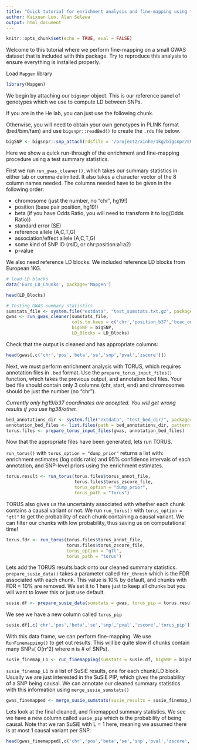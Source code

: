 ```yaml
---
title: "Quick tutorial for enrichment analysis and fine-mapping using functional priors"
author: Kaixuan Luo, Alan Selewa
output: html_document
---
```


```r
knitr::opts_chunk$set(echo = TRUE, eval = FALSE)
```

Welcome to this tutorial where we perform fine-mapping on a small GWAS dataset that is included with this package. Try to reproduce this analysis to ensure everything is installed properly.

Load `Mapgen` library
```r
library(Mapgen)
```

We begin by attaching our `bigsnpr` object. 
This is our reference panel of genotypes which we use to compute LD between SNPs. 

If you are in the He lab, you can just use the following chunk. 

Otherwise, you will need to obtain your own genotypes in PLINK format (bed/bim/fam) 
and use `bigsnpr::readBed()` to create the `.rds` file below.

```r
bigSNP <- bigsnpr::snp_attach(rdsfile = '/project2/xinhe/1kg/bigsnpr/EUR_variable_1kg.rds')
```


Here we show a quick run-through of the enrichment and fine-mapping procedure using a test summary statistics.

First we run `run_gwas_cleaner()`, which takes our summary statistics in either tab or comma delimited. 
It also takes a character vector of the 8 column names needed. 
The columns needed have to be given in the following order:  
  
* chromosome (just the number, no "chr", hg19!)  
* position (base pair position, hg19!)  
* beta (if you have Odds Ratio, you will need to transform it to log(Odds Ratio))  
* standard error (SE)  
* reference allele (A,C,T,G)  
* association/effect allele (A,C,T,G)  
* some kind of SNP ID (rsID, or chr:position:a1:a2)  
* p-value  

We also need reference LD blocks. We included reference LD blocks from European 1KG. 
```r
# load LD blocks
data('Euro_LD_Chunks', package='Mapgen')

head(LD_Blocks)
```


```r
# Testing GWAS summary statistics
sumstats_file <- system.file("extdata", "test_sumstats.txt.gz", package="Mapgen")
gwas <- run_gwas_cleaner(sumstats_file, 
                         cols.to.keep = c('chr','position_b37','bcac_onco2_beta','bcac_onco2_se','a0','a1','phase3_1kg_id','bcac_onco2_P1df_Wald'),
                         bigSNP = bigSNP,
                         LD_Blocks = LD_Blocks)
```

Check that the output is cleaned and has appropriate columns:
```r
head(gwas[,c('chr','pos','beta','se','snp','pval','zscore')])
```


Next, we must perform enrichment analysis with TORUS, 
which requires annotation files in `.bed` format. 
Use the `prepare_torus_input_files()` function, which takes the previous output, 
and annotation bed files. 
Your bed file should contain only 3 columns (chr, start, end) and 
chromosomes should be just the number (no "chr"). 

*Currently only hg19/b37 coordinates are accepted. You will get wrong results if you use hg38/other.*

```r
bed_annotations_dir <- system.file("extdata", "test_bed_dir/", package="Mapgen")
annotation_bed_files <- list.files(path = bed_annotations_dir, pattern = "*.bed", full.names = TRUE)
torus.files <- prepare_torus_input_files(gwas, annotation_bed_files)
```

Now that the appropriate files have been generated, lets run TORUS. 

`run_torus()` with `torus_option = "dump_prior"` returns a list with: 
enrichment estimates (log odds ratio) and 95% confidence intervals of each annotation, 
and SNP-level priors using the enrichment estimates.
```r
torus.result <- run_torus(torus.files$torus_annot_file, 
                          torus.files$torus_zscore_file,
                          torus_option = "dump_prior",
                          torus_path = "torus")
```

TORUS also gives us the uncertainty associated with whether each chunk contains a causal variant or not. 
We run `run_torus()` with `torus_option = "qtl"` to get the probability of each chunk containing a causal variant. 
We can filter our chunks with low probability, thus saving us on computational time!
```r
torus.fdr <- run_torus(torus.files$torus_annot_file, 
                       torus.files$torus_zscore_file,
                       torus_option = "qtl",
                       torus_path = "torus")
```

Lets add the TORUS results back onto our cleaned summary statistics. 
`prepare_susie_data()` takes a parameter called `fdr_thresh` which is the FDR associated with each chunk. 
This value is 10% by default, and chunks with FDR < 10% are removed. 
We set it to 1 here just to keep all chunks but you will want to lower this or just use default.

```r
susie.df <- prepare_susie_data(sumstats = gwas, torus_pip = torus.result$snp_pip, torus_fdr = torus.fdr, fdr_thresh = 1)
```

We see we have a new column called `torus_pip` 

```r
susie.df[,c('chr','pos','beta','se','snp','pval','zscore','torus_pip')]
```

With this data frame, we can perform fine-mapping. We use `RunFinemapping()` to get out results. 
This will be quite slow if chunks contain many SNPs( O(n^2) where n is # of SNPs). 

```r
susie_finemap_L1 <- run_finemapping(sumstats = susie.df, bigSNP = bigSNP)
```

`susie_finemap_L1` is a list of SuSiE results, one for each chunk/LD block. 
Usually we are just interested in the SuSiE PIP, 
which gives the probability of a SNP being causal. 
We can annotate our cleaned summary statistics with this information using `merge_susie_sumstats()`

```r
gwas_finemapped <- merge_susie_sumstats(susie_results = susie_finemap_L1, sumstats = susie.df)
```

Lets look at the final cleaned, and finemapped summary statistics. 
We see we have a new column called `susie_pip` which is the probability of being causal. 
Note that we ran SuSiE with L = 1 here, meaning we assumed there is at most 1 causal variant per SNP. 

```r
head(gwas_finemapped[,c('chr','pos','beta','se','snp','pval','zscore','torus_pip','susie_pip')])
```


